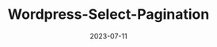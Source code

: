 ---
title: Wordpress-Select-Pagination
date: 2023-07-11
repo: https://github.com/jagmitg/Wordpress-Select-Pagination
---